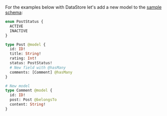 For the examples below with DataStore let's add a new model to the [sample schema](/[platform]/build-a-backend/more-features/datastore/set-up-datastore/#sample-schema):

```graphql
enum PostStatus {
  ACTIVE
  INACTIVE
}

type Post @model {
  id: ID!
  title: String!
  rating: Int!
  status: PostStatus!
  # New field with @hasMany
  comments: [Comment] @hasMany
}

# New model
type Comment @model {
  id: ID!
  post: Post @belongsTo
  content: String!
}
```
